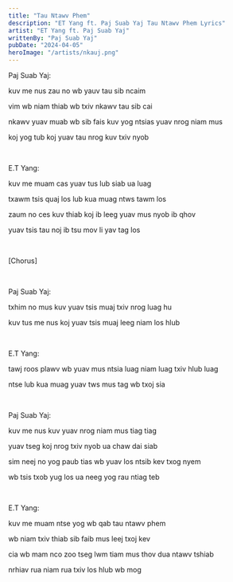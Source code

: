 ```yaml
---
title: "Tau Ntawv Phem"
description: "ET Yang ft. Paj Suab Yaj Tau Ntawv Phem Lyrics"
artist: "ET Yang ft. Paj Suab Yaj"
writtenBy: "Paj Suab Yaj"
pubDate: "2024-04-05"
heroImage: "/artists/nkauj.png"
---
```


Paj Suab Yaj:

kuv me nus zau no wb yauv tau sib ncaim

vim wb niam thiab wb txiv nkawv tau sib cai

nkawv yuav muab wb sib fais kuv yog ntsias yuav nrog niam mus

koj yog tub koj yuav tau nrog kuv txiv nyob

<br />

E.T Yang:

kuv me muam cas yuav tus lub siab ua luag

txawm tsis quaj los lub kua muag ntws tawm los

zaum no ces kuv thiab koj ib leeg yuav mus nyob ib qhov

yuav tsis tau noj ib tsu mov li yav tag los

<br />

[Chorus]

<br />

Paj Suab Yaj:

txhim no mus kuv yuav tsis muaj txiv nrog luag hu

kuv tus me nus koj yuav tsis muaj leeg niam los hlub

<br />

E.T Yang:

tawj roos plawv wb yuav mus ntsia luag niam luag txiv hlub luag

ntse lub kua muag yuav tws mus tag wb txoj sia

<br />

Paj Suab Yaj:

kuv me nus kuv yuav nrog niam mus tiag tiag

yuav tseg koj nrog txiv nyob ua chaw dai siab

sim neej no yog paub tias wb yuav los ntsib kev txog nyem

wb tsis txob yug los ua neeg yog rau ntiag teb

<br />

E.T Yang:

kuv me muam ntse yog wb qab tau ntawv phem

wb niam txiv thiab sib faib mus leej txoj kev

cia wb mam nco zoo tseg lwm tiam mus thov dua ntawv tshiab

nrhiav rua niam rua txiv los hlub wb mog

